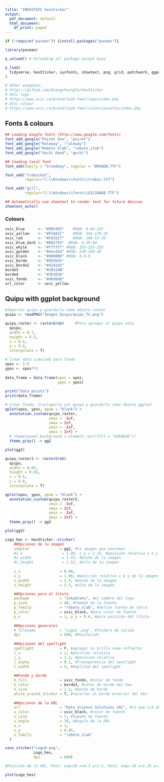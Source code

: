 ```yaml
---
title: "INKASTATS hexsticker"
output:
  pdf_document: default
  html_document:
    df_print: paged
---
```


```r

if (!require("pacman")) {install.packages("pacman")}

library(pacman)

p_unload() # Unloading all package except base

p_load(
  tidyverse, hexSticker, sysfonts, showtext, png, grid, patchwork, ggpubr
)

# Other examples: 
# https://github.com/GuangchuangYu/hexSticker 
# UVic logo
# https://www.uvic.ca/brand/look-feel/logo/index.php 
# UVic colour
# https://www.uvic.ca/brand/look-feel/colour/palette/index.php
```

## Fonts & colours

```r
## Loading Google fonts (http://www.google.com/fonts)
font_add_google("Poiret One", "poiret")
font_add_google("Raleway", "raleway")
font_add_google("Roboto Slab", "roboto_slab")
font_add_google("Gochi Hand", "gochi")

## loading local font 
font_add(family = "broadway", regular = "BROADW.TTF")

font_add("trebuchet",
         regular="C:\\Windows\\Fonts\\trebuc.ttf")

font_add("gill",
         regular="C:\\Windows\\Fonts\\GILSANUB.TTF")

## Automatically use showtext to render text for future devices
showtext_auto()
```

### Colours

```r
uvic_blue      <- "#005493"    #RGB: 0-84-147
uvic_yellow    <- "#F5AA1C"    #RGB: 245-170-28  
uvic_red       <- "#C63527"    #RGB: 198-53-39
uvic_blue_dark <- "#002754"  #RGB: 0-39-84
uvic_white     <- "#ffffff" #RGB: 255-255-255
uvic_golden    <- "#eecd24" #RGB: 238-205-36
uvic_black     <- "#000000" #RGB: 0-0-0
uvic_borde     <- "#5b5b5b"
uvic_borde2    <- "#424242"
borde3         <- "#20324B"
borde4         <- "#363636"
uvic_fondo     <- "#d6d6d6"
url_color      <- uvic_yellow
```

## Quipu with ggplot background

```r
#Importar quipu y guardarlo como objeto raster
quipu <- readPNG("Images_Quipu/quipu_fn.png")

quipu_raster <- rasterGrob(     #Para agregar el quipu solo
  quipu, 
  width = 0.7,
  height = 0.5, 
  x = 0.5, 
  y = 0.6,
  interpolate = T)
```

```r
# Crear data simulada para fondo
xpos <- 1:5
ypos <- xpos**2
  
data_frame = data.frame(xpos = xpos,
                        ypos = ypos)
  
print("Data points")
print(data_frame)
```

```r
# Crear fondo, traslaparlo con quipu y guardarlo como objeto ggplo2
qplot(xpos, ypos, geom = "blank") + 
  annotation_custom(quipu_raster, 
                    xmin = -Inf, 
                    xmax = Inf, 
                    ymin = -Inf, 
                    ymax = Inf) + 
  # theme(panel.background = element_rect(fill = "#d6d6d6"))
  theme_gray() -> gg2

plot(gg2)
```

```r
quipu_raster2 <- rasterGrob(
  quipu, 
  width = 0.65,
  height = 0.65, 
  x = 0.5, 
  y = 0.6,
  interpolate = T)

qplot(xpos, ypos, geom = "blank") + 
  annotation_custom(quipu_raster2, 
                    xmin = -Inf, 
                    xmax = Inf, 
                    ymin = -Inf, 
                    ymax = Inf) + 
  theme_gray() -> gg3

plot(gg3)
```

```r
Logo_hex <- hexSticker::sticker(
    ##Opciones de la imagen
    subplot              = gg2, #la imagen que usaremos
    #s_x                  = 1.00, s_y = 1.25, #posición relativa x e y de la imagen, 1=centro
    #s_width              = 1.55, #ancho de la imagen
    #s_height             = 1.52, #alto de la imagen
    
    s_x                  = 0.90, 
    s_y                  = 1.00, #posición relativa x e y de la imagen, 1=centro
    s_width              = 2.5, #ancho de la imagen
    s_height             = 2.5, #alto de la imagen

    ##Opciones para el título
    package              = "InkaStats", #el nombre del logo
    p_size               = 40, #Tamaño de la fuente
    p_family             = "roboto_slab", #define fuente de letra
    p_color              = uvic_black, #para color de fuente
    p_x                  = 1, p_y = 0.6, #para posición del título
    
    ##Opciones generales
    # filename           = "Logo2 .png", #fichero de salida
    dpi                  = 600, #Resolución
    
    ##Opciones del spotlight
    spotlight            = F, #agregar un brillo como reflector 
    l_x                  = 1, #posición relativa
    l_y                  = 1.2, #posición relativa
    l_alpha              = 0.1, #Transparencia del spotlight
    l_width              = 5, #Amplitud del spotlight
    
    ##Fondo y borde
    h_fill               = uvic_fondo, #color de fondo
    h_color              = borde3, #color de borde del hex
    h_size               = 1.2, #ancho de borde
    white_around_sticker = T, #recortar el borde exterior del hex
    
    ##Opciones de la URL
    url                  = "Data Science Solutions SAC", #lo que irá abajo          
    u_color              = uvic_black, #color de fuente
    u_size               = 7, #tamaño de fuente
    u_angle              = 30, #Ángulo de la URL
    u_x                  = 1, 
    u_y                  = 0.05, 
    u_family             = "roboto_slab"
  )  

save_sticker("Logo4.png", 
             Logo_hex, 
             dpi         = 600)

#Posición de la URL. Pos1: ang=30 x=0.3 y=1.5, Pos2: ang=-30 x=1.25 y=1.75, Pos3: ang=-90 x=0.2 y=1.45, Pos4: ang=90 x=1.8 y=0.85, Pos5: ang=-30 x=0.5 y=0.35 Pos6: x=1 y=0.1

plot(Logo_hex)
```

